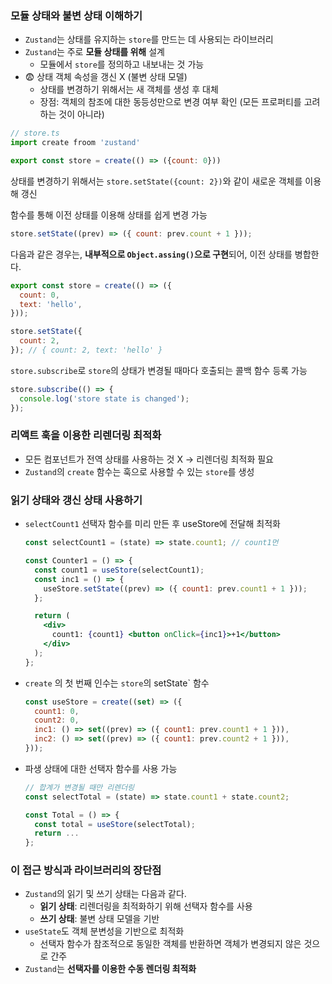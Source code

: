 ### 모듈 상태와 불변 상태 이해하기

- `Zustand`는 상태를 유지하는 `store`를 만드는 데 사용되는 라이브러리
- `Zustand`는 주로 **모듈 상태를 위해** 설계
  - 모듈에서 `store`를 정의하고 내보내는 것 가능
- 😨 상태 객체 속성을 갱신 X (불변 상태 모델)
  - 상태를 변경하기 위해서는 새 객체를 생성 후 대체
  - 장점: 객체의 참조에 대한 동등성만으로 변경 여부 확인 (모든 프로퍼티를 고려하는 것이 아니라)

```jsx
// store.ts
import create froom 'zustand'

export const store = create(() => ({count: 0}))
```

상태를 변경하기 위해서는 `store.setState({count: 2})`와 같이 새로운 객체를 이용해 갱신

함수를 통해 이전 상태를 이용해 상태를 쉽게 변경 가능

```jsx
store.setState((prev) => ({ count: prev.count + 1 }));
```

다음과 같은 경우는, **내부적으로 `Object.assing()`으로 구현**되어, 이전 상태를 병합한다.

```jsx
export const store = create(() => ({
  count: 0,
  text: 'hello',
}));

store.setState({
  count: 2,
}); // { count: 2, text: 'hello' }
```

`store.subscribe`로 `store`의 상태가 변경될 때마다 호출되는 콜백 함수 등록 가능

```jsx
store.subscribe(() => {
  console.log('store state is changed');
});
```

### 리액트 훅을 이용한 리렌더링 최적화

- 모든 컴포넌트가 전역 상태를 사용하는 것 X → 리렌더링 최적화 필요
- `Zustand`의 `create` 함수는 훅으로 사용할 수 있는 `store`를 생성

### 읽기 상태와 갱신 상태 사용하기

- `selectCount1` 선택자 함수를 미리 만든 후 useStore에 전달해 최적화

  ```jsx
  const selectCount1 = (state) => state.count1; // count1먼

  const Counter1 = () => {
    const count1 = useStore(selectCount1);
    const inc1 = () => {
      useStore.setState((prev) => ({ count1: prev.count1 + 1 }));
    };

    return (
      <div>
        count1: {count1} <button onClick={inc1}>+1</button>
      </div>
    );
  };
  ```

- `create` 의 첫 번째 인수는 `store`의 setState` 함수
  ```jsx
  const useStore = create((set) => ({
    count1: 0,
    count2: 0,
    inc1: () => set((prev) => ({ count1: prev.count1 + 1 })),
    inc2: () => set((prev) => ({ count1: prev.count2 + 1 })),
  }));
  ```
- 파생 상태에 대한 선택자 함수를 사용 가능

  ```jsx
  // 합계가 변경될 때만 리렌더링
  const selectTotal = (state) => state.count1 + state.count2;

  const Total = () => {
    const total = useStore(selectTotal);
    return ...
  };
  ```

### 이 접근 방식과 라이브러리의 장단점

- `Zustand`의 읽기 및 쓰기 상태는 다음과 같다.
  - **읽기 상태**: 리렌더링을 최적화하기 위해 선택자 함수를 사용
  - **쓰기 상태**: 불변 상태 모델을 기반
- `useState`도 객체 분변성을 기반으로 최적화
  - 선택자 함수가 참조적으로 동일한 객체를 반환하면 객체가 변경되지 않은 것으로 간주
- `Zustand`는 **선택자를 이용한 수동 렌더링 최적화**
